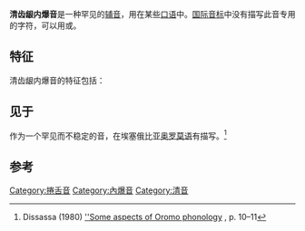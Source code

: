 {{Infobox IPA
|above = 清齿龈内爆音
|ipa symbol = ᶑ̊
|ipa symbol2 = ƭ̢
|ipa symbol3 = ʈʼ↓
}}
'''清齿龈内爆音'''是一种罕见的[[辅音|辅音]]，用在某些[[口语|口语]]中。[[国际音标|国际音标]]中没有描写此音专用的字符，可以用{{angbr IPA|ᶑ̊}}或{{angbr IPA|ʈʼ↓}}。

==特征==
清齿龈内爆音的特征包括：

{{plosive}}
{{retroflex}}
{{voiceless short}}
{{oral}}
{{central articulation}}
{{voiceless implosive}}

== 见于 ==
作为一个罕见而不稳定的音，{{IPA|/ᶑ̊/}}在埃塞俄比亚[[奥罗莫语|奥罗莫语]]有描写。<ref>Dissassa (1980) [http://krex.k-state.edu/dspace/bitstream/handle/2097/13199/LD2668R41980D57.pdf?sequence=1&isAllowed=y ''Some aspects of Oromo phonology] {{Wayback|url=http://krex.k-state.edu/dspace/bitstream/handle/2097/13199/LD2668R41980D57.pdf?sequence=1&isAllowed=y |date=20201122020001 }}, p. 10–11</ref>

==参考==
{{Reflist}}

{{IPA navigation}}

[[Category:捲舌音|Category:捲舌音]]
[[Category:內爆音|Category:內爆音]]
[[Category:清音|Category:清音]]